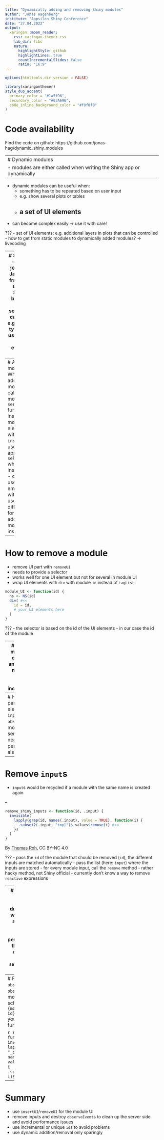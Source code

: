 ```yaml
---
title: "Dynamically adding and removing Shiny modules"
author: "Jonas Hagenberg"
institute: "Appsilon Shiny Conference"
date: "27.04.2022"
output:
  xaringan::moon_reader:
    css: xaringan-themer.css
    lib_dir: libs
    nature:
      highlightStyle: github
      highlightLines: true
      countIncrementalSlides: false
      ratio: "16:9"
---
```


```r
options(htmltools.dir.version = FALSE)
```

```r
library(xaringanthemer)
style_duo_accent(
  primary_color = "#1a5f96",
  secondary_color = "#03A696",
  code_inline_background_color = "#f8f8f8"
)
```

# Code availability
Find the code on github:
https://github.com/jonas-hag/dynamic_shiny_modules

---
# Dynamic modules
- modules are either called when writing the Shiny app or dynamically
--

- dynamic modules can be useful when:
  - something has to be repeated based on user input
  - e.g. show several plots or tables
  - a set of UI elements
--

- can become complex easily -> use it with care!
  
???
- set of UI elements: e.g. additional layers in plots that can be controlled
- how to get from static modules to dynamically added modules? -> livecoding

---
# Selectors
- used in `jQuery`, the JavaScript framework used by Shiny
- based on CSS selectors
- can select e.g. element types
- for us relevant: select elements by `id`

---
# Adding modules
When adding a module:
- call the module `server` function
- insert the module UI elements with `insertUI`
- use an appropriate `selector` where to insert the UI - one can use an empty `div`
with an `id`
- use a different `id` for every added module instance

---
# How to remove a module
- remove UI part with `removeUI`
- needs to provide a selector
- works well for one UI element but not for several in module UI
- wrap UI elements with `div` with module `id` instead of `tagList`

```r
module_UI <- function(id) {
  ns <- NS(id)
  div( #<<
    id = id,
    # your UI elements here
  )
}
```

???
- the selector is based on the id of the UI elements
- in our case the id of the module

---
# Recap: remove UI of a module
- use `removeUI`
- create a selector with `#` and the module `id`
- use a naming scheme for the modules that can be easily incremented/decremented

???
- this removes the contents of the module on the client side

---
# How to remove the server part
- so far, only UI elements were removed
- `input`s, `reactive`s and `observeEvent`s of the module are still in
the server part
- can negatively influence the performance
- therefore also remove these

---
# Remove `input`s
- `input`s would be recycled if a module with the same name is created again

--

```r
remove_shiny_inputs <- function(id, .input) {
  invisible(
    lapply(grep(id, names(.input), value = TRUE), function(i) {
      .subset2(.input, "impl")$.values$remove(i) #<<
    })
  )
}
```

By [Thomas Roh](https://roh.engineering/posts/2020/02/shiny-add/removing-modules-dynamically/), CC BY-NC 4.0

???
- pass the `id` of the module that should be removed (`id`), the different inputs
are matched automatically
- pass the list (here: `input`) where the inputs are stored
- for every module input, call the `remove` method
- rather hacky method, not Shiny official
- currently don't know a way to remove `reactive` expressions

---
# Destroy `observeEvent`s
- `observeEvent`s stay registered and are duplicated when a module with the
same `id` is added again
- many registered `observeEvent`s can negatively impact the performance
- solution: use the `destroy` method of an `observeEvent`
- store the `observeEvent` to `session$userData` to access it

Check out [Appsilon's blog post](https://appsilon.com/how-to-safely-remove-a-dynamic-shiny-module/) on this topic

---
# Function to destroy `observeEvent`s
If you name `observeEvent`s in your modules according to the scheme\
`{module id}_observer_{observe name}`\
you can use the following function to
destroy them:

```r
remove_observers <- function(id, .session) {
  invisible(
    lapply(grep(paste0(id, "_observer"), names(.session$userData), value = TRUE),
           function(i) {
             .subset2(.session$userData, i)$destroy()
           })
  )
}
```

---
# Summary
- use `insertUI`/`removeUI` for the module UI
- remove inputs and destroy `observeEvent`s to clean up the server side and
avoid performance issues
- use incremental or unique `id`s to avoid problems
- use dynamic addition/removal only sparingly